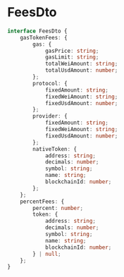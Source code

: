 # FeesDto

```typescript
interface FeesDto {
    gasTokenFees: {
        gas: {
            gasPrice: string;
            gasLimit: string;
            totalWeiAmount: string;
            totalUsdAmount: number;
        };
        protocol: {
            fixedAmount: string;
            fixedWeiAmount: string;
            fixedUsdAmount: number;
        };
        provider: {
            fixedAmount: string;
            fixedWeiAmount: string;
            fixedUsdAmount: number;
        };
        nativeToken: {
            address: string;
            decimals: number;
            symbol: string;
            name: string;
            blockchainId: number;
        };
    };
    percentFees: {
        percent: number;
        token: {
            address: string;
            decimals: number;
            symbol: string;
            name: string;
            blockchainId: number;
        } | null;
    };
}
```